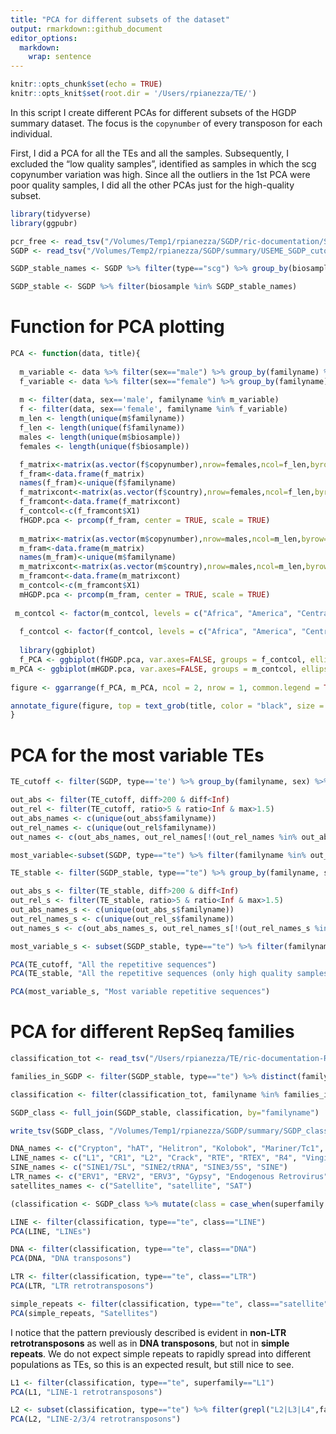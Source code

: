 ```yaml
---
title: "PCA for different subsets of the dataset"
output: rmarkdown::github_document
editor_options: 
  markdown: 
    wrap: sentence
---
```


```r
knitr::opts_chunk$set(echo = TRUE)
knitr::opts_knit$set(root.dir = '/Users/rpianezza/TE/')
```

In this script I create different PCAs for different subsets of the HGDP summary dataset. The focus is the `copynumber` of every transposon for each individual.

First, I did a PCA for all the TEs and all the samples. Subsequently, I excluded the "low quality samples", identified as samples in which the scg copynumber variation was high. Since all the outliers in the 1st PCA were poor quality samples, I did all the other PCAs just for the high-quality subset.
```r
library(tidyverse)
library(ggpubr)

pcr_free <- read_tsv("/Volumes/Temp1/rpianezza/SGDP/ric-documentation/SGDP-no-PCR.tsv")
SGDP <- read_tsv("/Volumes/Temp2/rpianezza/SGDP/summary/USEME_SGDP_cutoff") %>% filter(biosample %in% pcr_free$ID)

SGDP_stable_names <- SGDP %>% filter(type=="scg") %>% group_by(biosample, pop, country, sex) %>% dplyr::summarise(var = var(copynumber)) %>% arrange(desc(var)) %>% filter(var<0.01) %>% ungroup() %>% distinct(biosample) %>% pull()

SGDP_stable <- SGDP %>% filter(biosample %in% SGDP_stable_names)
```

# Function for PCA plotting

```r
PCA <- function(data, title){
  
  m_variable <- data %>% filter(sex=="male") %>% group_by(familyname) %>% dplyr::summarise(sd = sd(copynumber)) %>% filter(sd>0) %>% select(familyname) %>% pull
  f_variable <- data %>% filter(sex=="female") %>% group_by(familyname) %>% dplyr::summarise(sd = sd(copynumber)) %>% filter(sd>0) %>% select(familyname) %>% pull
  
  m <- filter(data, sex=='male', familyname %in% m_variable)
  f <- filter(data, sex=='female', familyname %in% f_variable)
  m_len <- length(unique(m$familyname))
  f_len <- length(unique(f$familyname))
  males <- length(unique(m$biosample))
  females <- length(unique(f$biosample))

  f_matrix<-matrix(as.vector(f$copynumber),nrow=females,ncol=f_len,byrow=T)
  f_fram<-data.frame(f_matrix)
  names(f_fram)<-unique(f$familyname)
  f_matrixcont<-matrix(as.vector(f$country),nrow=females,ncol=f_len,byrow=T)
  f_framcont<-data.frame(f_matrixcont)
  f_contcol<-c(f_framcont$X1)
  fHGDP.pca <- prcomp(f_fram, center = TRUE, scale = TRUE)
  
  m_matrix<-matrix(as.vector(m$copynumber),nrow=males,ncol=m_len,byrow=T)
  m_fram<-data.frame(m_matrix)
  names(m_fram)<-unique(m$familyname)
  m_matrixcont<-matrix(as.vector(m$country),nrow=males,ncol=m_len,byrow=T)
  m_framcont<-data.frame(m_matrixcont)
  m_contcol<-c(m_framcont$X1)
  mHGDP.pca <- prcomp(m_fram, center = TRUE, scale = TRUE)
  
 m_contcol <- factor(m_contcol, levels = c("Africa", "America", "Central Asia and Siberia", "East Asia", "South Asia", "West Eurasia", "Oceania"))
  
  f_contcol <- factor(f_contcol, levels = c("Africa", "America", "Central Asia and Siberia", "East Asia", "South Asia", "West Eurasia", "Oceania"))
  
  library(ggbiplot)
  f_PCA <- ggbiplot(fHGDP.pca, var.axes=FALSE, groups = f_contcol, ellipse = FALSE)+ ggtitle("Females")+ theme(plot.title = element_text(size = 8, hjust = 0.5)) 
m_PCA <- ggbiplot(mHGDP.pca, var.axes=FALSE, groups = m_contcol, ellipse = FALSE)+ ggtitle("Males")+ theme(plot.title = element_text(size = 8, hjust = 0.5)) 
  
figure <- ggarrange(f_PCA, m_PCA, ncol = 2, nrow = 1, common.legend = TRUE, legend = "bottom", align = "hv", font.label = list(size = 10, color = "black", face = "bold", family = NULL, position = "top"))

annotate_figure(figure, top = text_grob(title, color = "black", size = 20), fig.lab = "")
}
```


# PCA for the most variable TEs

```r
TE_cutoff <- filter(SGDP, type=='te') %>% group_by(familyname, sex) %>% mutate(max=max(copynumber), min=min(copynumber)) %>% mutate(diff = max-min, ratio = max/min)

out_abs <- filter(TE_cutoff, diff>200 & diff<Inf)
out_rel <- filter(TE_cutoff, ratio>5 & ratio<Inf & max>1.5)
out_abs_names <- c(unique(out_abs$familyname))
out_rel_names <- c(unique(out_rel$familyname))
out_names <- c(out_abs_names, out_rel_names[!(out_rel_names %in% out_abs_names)]) %>% sort()

most_variable<-subset(SGDP, type=="te") %>% filter(familyname %in% out_names)

TE_stable <- filter(SGDP_stable, type=="te") %>% group_by(familyname, sex) %>% mutate(max=max(copynumber), min=min(copynumber)) %>% mutate(diff = max-min, ratio = max/min)

out_abs_s <- filter(TE_stable, diff>200 & diff<Inf)
out_rel_s <- filter(TE_stable, ratio>5 & ratio<Inf & max>1.5)
out_abs_names_s <- c(unique(out_abs_s$familyname))
out_rel_names_s <- c(unique(out_rel_s$familyname))
out_names_s <- c(out_abs_names_s, out_rel_names_s[!(out_rel_names_s %in% out_abs_names_s)]) %>% sort()

most_variable_s <- subset(SGDP_stable, type=="te") %>% filter(familyname %in% out_names_s)

PCA(TE_cutoff, "All the repetitive sequences")
PCA(TE_stable, "All the repetitive sequences (only high quality samples)")
```


```r
PCA(most_variable_s, "Most variable repetitive sequences")
```


# PCA for different RepSeq families

```r
classification_tot <- read_tsv("/Users/rpianezza/TE/ric-documentation-Rmd/other-files/repbase_classification.txt", col_names = c("familyname", "superfamily", "shared_with"))

families_in_SGDP <- filter(SGDP_stable, type=="te") %>% distinct(familyname) %>% pull()

classification <- filter(classification_tot, familyname %in% families_in_SGDP)

SGDP_class <- full_join(SGDP_stable, classification, by="familyname")

write_tsv(SGDP_class, "/Volumes/Temp1/rpianezza/SGDP/summary/SGDP_classified.tsv", col_names = TRUE)

DNA_names <- c("Crypton", "hAT", "Helitron", "Kolobok", "Mariner/Tc1", "Merlin", "MuDR", "piggyBac", "DNA transposon")
LINE_names <- c("L1", "CR1", "L2", "Crack", "RTE", "RTEX", "R4", "Vingi", "Tx1", "Penelope")
SINE_names <- c("SINE1/7SL", "SINE2/tRNA", "SINE3/5S", "SINE")
LTR_names <- c("ERV1", "ERV2", "ERV3", "Gypsy", "Endogenous Retrovirus", "LTR Retrotransposon", "Long terminal repeat", "Non-LTR Retrotransposon")
satellites_names <- c("Satellite", "satellite", "SAT")

(classification <- SGDP_class %>% mutate(class = case_when(superfamily %in% DNA_names ~ "DNA", superfamily %in% LINE_names ~ "LINE", superfamily %in% SINE_names ~ "SINE", superfamily %in% LTR_names ~ "LTR", superfamily %in% satellites_names ~ "satellite")))
```


```r
LINE <- filter(classification, type=="te", class=="LINE")
PCA(LINE, "LINEs")

DNA <- filter(classification, type=="te", class=="DNA")
PCA(DNA, "DNA transposons")

LTR <- filter(classification, type=="te", class=="LTR")
PCA(LTR, "LTR retrotransposons")

simple_repeats <- filter(classification, type=="te", class=="satellite")
PCA(simple_repeats, "Satellites")
```

I notice that the pattern previously described is evident in **non-LTR retrotransposons** as well as in **DNA transposons**, but not in **simple repeats**. We do not expect simple repeats to rapidly spread into different populations as TEs, so this is an expected result, but still nice to see.

```r
L1 <- filter(classification, type=="te", superfamily=="L1")
PCA(L1, "LINE-1 retrotransposons")

L2 <- subset(classification, type=="te") %>% filter(grepl("L2|L3|L4",familyname))
PCA(L2, "LINE-2/3/4 retrotransposons")
```
